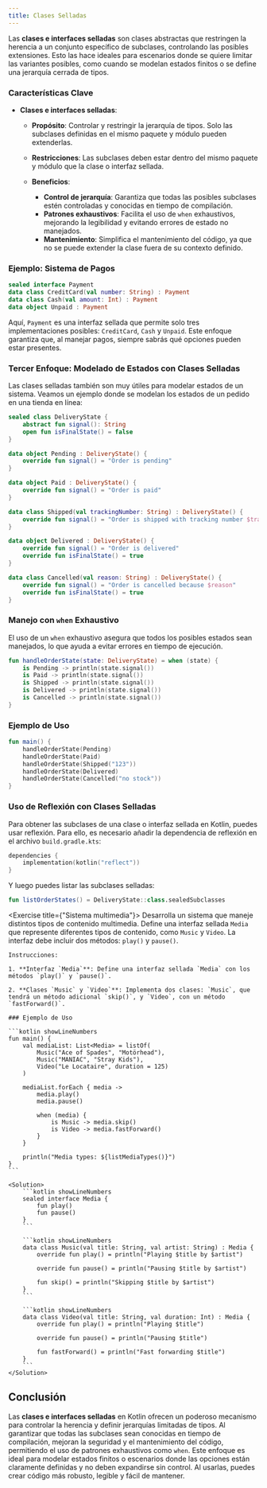 ```yaml
---
title: Clases Selladas
---
```


<ReadingTime/>

Las **clases e interfaces selladas** son clases abstractas que restringen la herencia a un conjunto específico de subclases, controlando las posibles extensiones. Esto las hace ideales para escenarios donde se quiere limitar las variantes posibles, como cuando se modelan estados finitos o se define una jerarquía cerrada de tipos.

### Características Clave

- **Clases e interfaces selladas**:
    - **Propósito**: Controlar y restringir la jerarquía de tipos. Solo las subclases definidas en el mismo paquete y módulo pueden extenderlas.
    - **Restricciones**: Las subclases deben estar dentro del mismo paquete y módulo que la clase o interfaz sellada.

    - **Beneficios**:
        - **Control de jerarquía**: Garantiza que todas las posibles subclases estén controladas y conocidas en tiempo de compilación.
        - **Patrones exhaustivos**: Facilita el uso de `when` exhaustivos, mejorando la legibilidad y evitando errores de estado no manejados.
        - **Mantenimiento**: Simplifica el mantenimiento del código, ya que no se puede extender la clase fuera de su contexto definido.

### Ejemplo: Sistema de Pagos

```kotlin
sealed interface Payment
data class CreditCard(val number: String) : Payment
data class Cash(val amount: Int) : Payment
data object Unpaid : Payment
```

Aquí, `Payment` es una interfaz sellada que permite solo tres implementaciones posibles: `CreditCard`, `Cash` y `Unpaid`. Este enfoque garantiza que, al manejar pagos, siempre sabrás qué opciones pueden estar presentes.

### Tercer Enfoque: Modelado de Estados con Clases Selladas

Las clases selladas también son muy útiles para modelar estados de un sistema. Veamos un ejemplo donde se modelan los estados de un pedido en una tienda en línea:

```kotlin
sealed class DeliveryState {
    abstract fun signal(): String
    open fun isFinalState() = false
}

data object Pending : DeliveryState() {
    override fun signal() = "Order is pending"
}

data object Paid : DeliveryState() {
    override fun signal() = "Order is paid"
}

data class Shipped(val trackingNumber: String) : DeliveryState() {
    override fun signal() = "Order is shipped with tracking number $trackingNumber"
}

data object Delivered : DeliveryState() {
    override fun signal() = "Order is delivered"
    override fun isFinalState() = true
}

data class Cancelled(val reason: String) : DeliveryState() {
    override fun signal() = "Order is cancelled because $reason"
    override fun isFinalState() = true
}
```

### Manejo con `when` Exhaustivo

El uso de un `when` exhaustivo asegura que todos los posibles estados sean manejados, lo que ayuda a evitar errores en tiempo de ejecución.

```kotlin
fun handleOrderState(state: DeliveryState) = when (state) {
    is Pending -> println(state.signal())
    is Paid -> println(state.signal())
    is Shipped -> println(state.signal())
    is Delivered -> println(state.signal())
    is Cancelled -> println(state.signal())
}
```

### Ejemplo de Uso

```kotlin
fun main() {
    handleOrderState(Pending)
    handleOrderState(Paid)
    handleOrderState(Shipped("123"))
    handleOrderState(Delivered)
    handleOrderState(Cancelled("no stock"))
}
```

### Uso de Reflexión con Clases Selladas

Para obtener las subclases de una clase o interfaz sellada en Kotlin, puedes usar reflexión. Para ello, es necesario añadir la dependencia de reflexión en el archivo `build.gradle.kts`:

```kotlin
dependencies {
    implementation(kotlin("reflect"))
}
```

Y luego puedes listar las subclases selladas:

```kotlin
fun listOrderStates() = DeliveryState::class.sealedSubclasses
```

<Exercise title={"Sistema multimedia"}>
    Desarrolla un sistema que maneje distintos tipos de contenido multimedia. Define una interfaz sellada `Media` que represente diferentes tipos de contenido, como `Music` y `Video`. La interfaz debe incluir dos métodos: `play()` y `pause()`.

    Instrucciones:

    1. **Interfaz `Media`**: Define una interfaz sellada `Media` con los métodos `play()` y `pause()`.

    2. **Clases `Music` y `Video`**: Implementa dos clases: `Music`, que tendrá un método adicional `skip()`, y `Video`, con un método `fastForward()`.

    ### Ejemplo de Uso

    ```kotlin showLineNumbers
    fun main() {
        val mediaList: List<Media> = listOf(
            Music("Ace of Spades", "Motörhead"),
            Music("MANIAC", "Stray Kids"),
            Video("Le Locataire", duration = 125)
        )

        mediaList.forEach { media ->
            media.play()
            media.pause()

            when (media) {
                is Music -> media.skip()
                is Video -> media.fastForward()
            }
        }

        println("Media types: ${listMediaTypes()}")
    }
    ```

    <Solution>
        ```kotlin showLineNumbers
        sealed interface Media {
            fun play()
            fun pause()
        }
        ```

        ```kotlin showLineNumbers
        data class Music(val title: String, val artist: String) : Media {
            override fun play() = println("Playing $title by $artist")

            override fun pause() = println("Pausing $title by $artist")

            fun skip() = println("Skipping $title by $artist")
        }
        ```

        ```kotlin showLineNumbers
        data class Video(val title: String, val duration: Int) : Media {
            override fun play() = println("Playing $title")

            override fun pause() = println("Pausing $title")

            fun fastForward() = println("Fast forwarding $title")
        }
        ```
    </Solution>
</Exercise>

## Conclusión

Las **clases e interfaces selladas** en Kotlin ofrecen un poderoso mecanismo para controlar la herencia y definir jerarquías limitadas de tipos. Al garantizar que todas las subclases sean conocidas en tiempo de compilación, mejoran la seguridad y el mantenimiento del código, permitiendo el uso de patrones exhaustivos como `when`. Este enfoque es ideal para modelar estados finitos o escenarios donde las opciones están claramente definidas y no deben expandirse sin control. Al usarlas, puedes crear código más robusto, legible y fácil de mantener.
